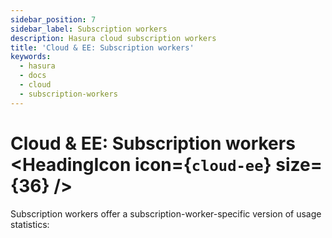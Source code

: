 ```yaml
---
sidebar_position: 7
sidebar_label: Subscription workers
description: Hasura cloud subscription workers
title: 'Cloud & EE: Subscription workers'
keywords:
  - hasura
  - docs
  - cloud
  - subscription-workers
---
```



# Cloud & EE: Subscription workers <HeadingIcon icon={`cloud-ee`} size={36} />

Subscription workers offer a subscription-worker-specific version of usage statistics:

<Thumbnail
  src='/img/observability/pro-tab-subscription-workers.png'
  alt='Hasura Cloud Console subscription workers tab'
/>
